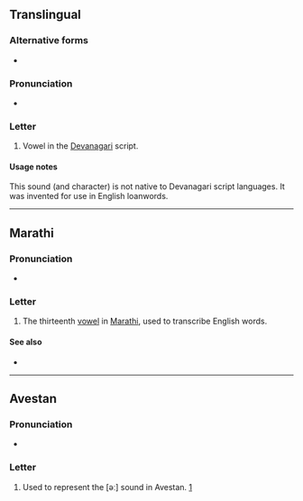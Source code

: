 {{character info}}
==Translingual==

===Alternative forms===
* {{alter|mul|ॉ||matra form}}

===Pronunciation===
* {{IPA|mul|/ɔ/}}

===Letter===
{{mul-deva}}

# Vowel in the [[Devanagari]] script.

====Usage notes====
This sound (and character) is not native to Devanagari script languages. It was invented for use in English loanwords.

----

==Marathi==

===Pronunciation===
* {{mr-IPA}}

===Letter===
{{head|mr|letter}}

# The thirteenth [[vowel]] in [[Marathi]], used to transcribe English words.

====See also====
* {{l|mr|ॲ|tr=}}
----
==Avestan==

===Pronunciation===
* {{IPA|ae|[əː]}}

===Letter===
{{head|ae|letter|tr=ə̄}}

# Used to represent the [əː] sound in Avestan. [https://omniglot.com/writing/avestan.htm]